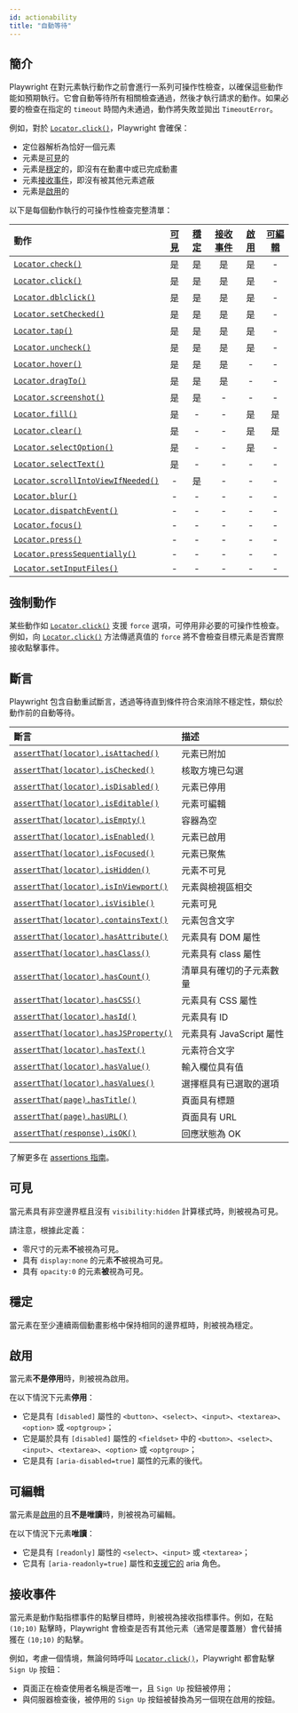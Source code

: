 ```yaml
---
id: actionability
title: "自動等待"
---
```


## 簡介

Playwright 在對元素執行動作之前會進行一系列可操作性檢查，以確保這些動作能如預期執行。它會自動等待所有相關檢查通過，然後才執行請求的動作。如果必要的檢查在指定的 `timeout` 時間內未通過，動作將失敗並拋出 `TimeoutError`。

例如，對於 [`Locator.click()`](/api/class-locator.mdx#locator-click)，Playwright 會確保：
- 定位器解析為恰好一個元素
- 元素是[可見]的
- 元素是[穩定]的，即沒有在動畫中或已完成動畫
- 元素[接收事件]，即沒有被其他元素遮蔽
- 元素是[啟用]的

以下是每個動作執行的可操作性檢查完整清單：

| 動作 | [可見] | [穩定] | [接收事件] | [啟用] | [可編輯] |
| :- | :-: | :-: | :-: | :-: | :-: |
| [`Locator.check()`](/api/class-locator.mdx#locator-check) | 是 | 是 | 是 | 是 | - |
| [`Locator.click()`](/api/class-locator.mdx#locator-click) | 是 | 是 | 是 | 是 | - |
| [`Locator.dblclick()`](/api/class-locator.mdx#locator-dblclick) | 是 | 是 | 是 | 是 | - |
| [`Locator.setChecked()`](/api/class-locator.mdx#locator-set-checked) | 是 | 是 | 是 | 是 | - |
| [`Locator.tap()`](/api/class-locator.mdx#locator-tap) | 是 | 是 | 是 | 是 | - |
| [`Locator.uncheck()`](/api/class-locator.mdx#locator-uncheck) | 是 | 是 | 是 | 是 | - |
| [`Locator.hover()`](/api/class-locator.mdx#locator-hover) | 是 | 是 | 是 | - | - |
| [`Locator.dragTo()`](/api/class-locator.mdx#locator-drag-to) | 是 | 是 | 是 | - | - |
| [`Locator.screenshot()`](/api/class-locator.mdx#locator-screenshot) | 是 | 是 | - | - | - |
| [`Locator.fill()`](/api/class-locator.mdx#locator-fill) | 是 | - | - | 是 | 是 |
| [`Locator.clear()`](/api/class-locator.mdx#locator-clear) | 是 | - | - | 是 | 是 |
| [`Locator.selectOption()`](/api/class-locator.mdx#locator-select-option) | 是 | - | - | 是 | - |
| [`Locator.selectText()`](/api/class-locator.mdx#locator-select-text) | 是 | - | - | - | - |
| [`Locator.scrollIntoViewIfNeeded()`](/api/class-locator.mdx#locator-scroll-into-view-if-needed) | - | 是 | - | - | - |
| [`Locator.blur()`](/api/class-locator.mdx#locator-blur) | - | - | - | - | - |
| [`Locator.dispatchEvent()`](/api/class-locator.mdx#locator-dispatch-event) | - | - | - | - | - |
| [`Locator.focus()`](/api/class-locator.mdx#locator-focus) | - | - | - | - | - |
| [`Locator.press()`](/api/class-locator.mdx#locator-press) | - | - | - | - | - |
| [`Locator.pressSequentially()`](/api/class-locator.mdx#locator-press-sequentially) | - | - | - | - | - |
| [`Locator.setInputFiles()`](/api/class-locator.mdx#locator-set-input-files) | - | - | - | - | - |

## 強制動作

某些動作如 [`Locator.click()`](/api/class-locator.mdx#locator-click) 支援 `force` 選項，可停用非必要的可操作性檢查。例如，向 [`Locator.click()`](/api/class-locator.mdx#locator-click) 方法傳遞真值的 `force` 將不會檢查目標元素是否實際接收點擊事件。

## 斷言

Playwright 包含自動重試斷言，透過等待直到條件符合來消除不穩定性，類似於動作前的自動等待。

| 斷言 | 描述 |
| :- | :- |
| [`assertThat(locator).isAttached()`](/api/class-locatorassertions.mdx#locator-assertions-to-be-attached) | 元素已附加 |
| [`assertThat(locator).isChecked()`](/api/class-locatorassertions.mdx#locator-assertions-to-be-checked) | 核取方塊已勾選 |
| [`assertThat(locator).isDisabled()`](/api/class-locatorassertions.mdx#locator-assertions-to-be-disabled) | 元素已停用 |
| [`assertThat(locator).isEditable()`](/api/class-locatorassertions.mdx#locator-assertions-to-be-editable) | 元素可編輯 |
| [`assertThat(locator).isEmpty()`](/api/class-locatorassertions.mdx#locator-assertions-to-be-empty) | 容器為空 |
| [`assertThat(locator).isEnabled()`](/api/class-locatorassertions.mdx#locator-assertions-to-be-enabled) | 元素已啟用 |
| [`assertThat(locator).isFocused()`](/api/class-locatorassertions.mdx#locator-assertions-to-be-focused) | 元素已聚焦 |
| [`assertThat(locator).isHidden()`](/api/class-locatorassertions.mdx#locator-assertions-to-be-hidden) | 元素不可見 |
| [`assertThat(locator).isInViewport()`](/api/class-locatorassertions.mdx#locator-assertions-to-be-in-viewport) | 元素與檢視區相交 |
| [`assertThat(locator).isVisible()`](/api/class-locatorassertions.mdx#locator-assertions-to-be-visible) | 元素可見 |
| [`assertThat(locator).containsText()`](/api/class-locatorassertions.mdx#locator-assertions-to-contain-text) | 元素包含文字 |
| [`assertThat(locator).hasAttribute()`](/api/class-locatorassertions.mdx#locator-assertions-to-have-attribute) | 元素具有 DOM 屬性 |
| [`assertThat(locator).hasClass()`](/api/class-locatorassertions.mdx#locator-assertions-to-have-class) | 元素具有 class 屬性 |
| [`assertThat(locator).hasCount()`](/api/class-locatorassertions.mdx#locator-assertions-to-have-count) | 清單具有確切的子元素數量 |
| [`assertThat(locator).hasCSS()`](/api/class-locatorassertions.mdx#locator-assertions-to-have-css) | 元素具有 CSS 屬性 |
| [`assertThat(locator).hasId()`](/api/class-locatorassertions.mdx#locator-assertions-to-have-id) | 元素具有 ID |
| [`assertThat(locator).hasJSProperty()`](/api/class-locatorassertions.mdx#locator-assertions-to-have-js-property) | 元素具有 JavaScript 屬性 |
| [`assertThat(locator).hasText()`](/api/class-locatorassertions.mdx#locator-assertions-to-have-text) | 元素符合文字 |
| [`assertThat(locator).hasValue()`](/api/class-locatorassertions.mdx#locator-assertions-to-have-value) | 輸入欄位具有值 |
| [`assertThat(locator).hasValues()`](/api/class-locatorassertions.mdx#locator-assertions-to-have-values) | 選擇框具有已選取的選項 |
| [`assertThat(page).hasTitle()`](/api/class-pageassertions.mdx#page-assertions-to-have-title) | 頁面具有標題 |
| [`assertThat(page).hasURL()`](/api/class-pageassertions.mdx#page-assertions-to-have-url) | 頁面具有 URL |
| [`assertThat(response).isOK()`](/api/class-apiresponseassertions.mdx#api-response-assertions-to-be-ok) | 回應狀態為 OK |

了解更多在 [assertions 指南](./test-assertions.mdx)。

## 可見

當元素具有非空邊界框且沒有 `visibility:hidden` 計算樣式時，則被視為可見。

請注意，根據此定義：
* 零尺寸的元素**不**被視為可見。
* 具有 `display:none` 的元素**不**被視為可見。
* 具有 `opacity:0` 的元素**被**視為可見。

## 穩定

當元素在至少連續兩個動畫影格中保持相同的邊界框時，則被視為穩定。

## 啟用

當元素**不是停用**時，則被視為啟用。

在以下情況下元素**停用**：
- 它是具有 `[disabled]` 屬性的 `<button>`、`<select>`、`<input>`、`<textarea>`、`<option>` 或 `<optgroup>`；
- 它是屬於具有 `[disabled]` 屬性的 `<fieldset>` 中的 `<button>`、`<select>`、`<input>`、`<textarea>`、`<option>` 或 `<optgroup>`；
- 它是具有 `[aria-disabled=true]` 屬性的元素的後代。

## 可編輯

當元素是[啟用]的且**不是唯讀**時，則被視為可編輯。

在以下情況下元素**唯讀**：
- 它是具有 `[readonly]` 屬性的 `<select>`、`<input>` 或 `<textarea>`；
- 它具有 `[aria-readonly=true]` 屬性和[支援它的](https://w3c.github.io/aria/#aria-readonly) aria 角色。

## 接收事件

當元素是動作點指標事件的點擊目標時，則被視為接收指標事件。例如，在點 `(10;10)` 點擊時，Playwright 會檢查是否有其他元素（通常是覆蓋層）會代替捕獲在 `(10;10)` 的點擊。

例如，考慮一個情境，無論何時呼叫 [`Locator.click()`](/api/class-locator.mdx#locator-click)，Playwright 都會點擊 `Sign Up` 按鈕：
- 頁面正在檢查使用者名稱是否唯一，且 `Sign Up` 按鈕被停用；
- 與伺服器檢查後，被停用的 `Sign Up` 按鈕被替換為另一個現在啟用的按鈕。

[可見]: #visible "Visible"
[穩定]: #stable "Stable"
[啟用]: #enabled "Enabled"
[可編輯]: #editable "Editable"
[接收事件]: #receives-events "Receives Events"


[APIRequest]: /api/class-apirequest.mdx "APIRequest"
[APIRequestContext]: /api/class-apirequestcontext.mdx "APIRequestContext"
[APIResponse]: /api/class-apiresponse.mdx "APIResponse"
[APIResponseAssertions]: /api/class-apiresponseassertions.mdx "APIResponseAssertions"
[Browser]: /api/class-browser.mdx "Browser"
[BrowserContext]: /api/class-browsercontext.mdx "BrowserContext"
[BrowserType]: /api/class-browsertype.mdx "BrowserType"
[CDPSession]: /api/class-cdpsession.mdx "CDPSession"
[Clock]: /api/class-clock.mdx "Clock"
[ConsoleMessage]: /api/class-consolemessage.mdx "ConsoleMessage"
[Dialog]: /api/class-dialog.mdx "Dialog"
[Download]: /api/class-download.mdx "Download"
[ElementHandle]: /api/class-elementhandle.mdx "ElementHandle"
[FileChooser]: /api/class-filechooser.mdx "FileChooser"
[FormData]: /api/class-formdata.mdx "FormData"
[Frame]: /api/class-frame.mdx "Frame"
[FrameLocator]: /api/class-framelocator.mdx "FrameLocator"
[JSHandle]: /api/class-jshandle.mdx "JSHandle"
[Keyboard]: /api/class-keyboard.mdx "Keyboard"
[Locator]: /api/class-locator.mdx "Locator"
[LocatorAssertions]: /api/class-locatorassertions.mdx "LocatorAssertions"
[Mouse]: /api/class-mouse.mdx "Mouse"
[Page]: /api/class-page.mdx "Page"
[PageAssertions]: /api/class-pageassertions.mdx "PageAssertions"
[Playwright]: /api/class-playwright.mdx "Playwright"
[PlaywrightAssertions]: /api/class-playwrightassertions.mdx "PlaywrightAssertions"
[PlaywrightException]: /api/class-playwrightexception.mdx "PlaywrightException"
[Request]: /api/class-request.mdx "Request"
[RequestOptions]: /api/class-requestoptions.mdx "RequestOptions"
[Response]: /api/class-response.mdx "Response"
[Route]: /api/class-route.mdx "Route"
[Selectors]: /api/class-selectors.mdx "Selectors"
[TimeoutError]: /api/class-timeouterror.mdx "TimeoutError"
[Touchscreen]: /api/class-touchscreen.mdx "Touchscreen"
[Tracing]: /api/class-tracing.mdx "Tracing"
[Video]: /api/class-video.mdx "Video"
[WebError]: /api/class-weberror.mdx "WebError"
[WebSocket]: /api/class-websocket.mdx "WebSocket"
[WebSocketFrame]: /api/class-websocketframe.mdx "WebSocketFrame"
[WebSocketRoute]: /api/class-websocketroute.mdx "WebSocketRoute"
[Worker]: /api/class-worker.mdx "Worker"
[Element]: https://developer.mozilla.org/en-US/docs/Web/API/element "Element"
[EvaluationArgument]: /evaluating.mdx#evaluation-argument "EvaluationArgument"
[Promise]: https://developer.mozilla.org/en-US/docs/Web/JavaScript/Reference/Global_Objects/Promise "Promise"
[iterator]: https://developer.mozilla.org/en-US/docs/Web/JavaScript/Reference/Iteration_protocols "Iterator"
[origin]: https://developer.mozilla.org/en-US/docs/Glossary/Origin "Origin"
[selector]: https://developer.mozilla.org/en-US/docs/Web/CSS/CSS_Selectors "selector"
[Serializable]: https://developer.mozilla.org/en-US/docs/Web/JavaScript/Reference/Global_Objects/JSON/stringify#Description "Serializable"
[UIEvent.detail]: https://developer.mozilla.org/en-US/docs/Web/API/UIEvent/detail "UIEvent.detail"
[UnixTime]: https://en.wikipedia.org/wiki/Unix_time "Unix Time"
[xpath]: https://developer.mozilla.org/en-US/docs/Web/XPath "xpath"

[boolean]: https://docs.oracle.com/javase/tutorial/java/nutsandbolts/datatypes.html "boolean"
[byte&#91;&#93;]: https://docs.oracle.com/javase/tutorial/java/nutsandbolts/datatypes.html "byte[]"
[Consumer]: https://docs.oracle.com/javase/8/docs/api/java/util/function/Consumer.html "Consumer"
[Date]: https://docs.oracle.com/javase/8/docs/api/java/util/Date.html "Date"
[double]: https://docs.oracle.com/javase/tutorial/java/nutsandbolts/datatypes.html "double"
[InputStream]: https://docs.oracle.com/javase/8/docs/api/java/io/InputStream.html "InputStream"
[int]: https://docs.oracle.com/javase/tutorial/java/nutsandbolts/datatypes.html "int"
[long]: https://docs.oracle.com/javase/tutorial/java/nutsandbolts/datatypes.html "long"
[JsonObject]: https://www.javadoc.io/doc/com.google.code.gson/gson/latest/com.google.gson/com/google/gson/JsonObject.html "JsonObject"
[List]: https://docs.oracle.com/javase/8/docs/api/java/util/List.html "List"
[Map]: https://docs.oracle.com/javase/8/docs/api/java/util/Map.html "Map"
[null]: https://docs.oracle.com/javase/specs/jls/se8/html/jls-3.html#jls-3.10.7 "null"
[Object]: https://docs.oracle.com/javase/8/docs/api/java/lang/Object.html "Object"
[Path]: https://docs.oracle.com/javase/8/docs/api/java/nio/file/Path.html "Path"
[Pattern]: https://docs.oracle.com/javase/8/docs/api/java/util/regex/Pattern.html "Pattern"
[Predicate]: https://docs.oracle.com/javase/8/docs/api/java/util/function/Predicate.html "Predicate"
[void]: https://docs.oracle.com/javase/tutorial/java/javaOO/methods.html "void"
[Runnable]: https://docs.oracle.com/javase/8/docs/api/java/lang/Runnable.html "Runnable"
[RuntimeException]: https://docs.oracle.com/javase/8/docs/api/java/lang/RuntimeException.html "RuntimeException"
[String]: https://docs.oracle.com/javase/8/docs/api/java/lang/String.html "String"

[all available image tags]: https://mcr.microsoft.com/en-us/product/playwright/java/about "all available image tags"
[Microsoft Artifact Registry]: https://mcr.microsoft.com/en-us/product/playwright/java/about "Microsoft Artifact Registry"
[Dockerfile.noble]: https://github.com/microsoft/playwright-java/blob/main/utils/docker/Dockerfile.noble "Dockerfile.noble"
